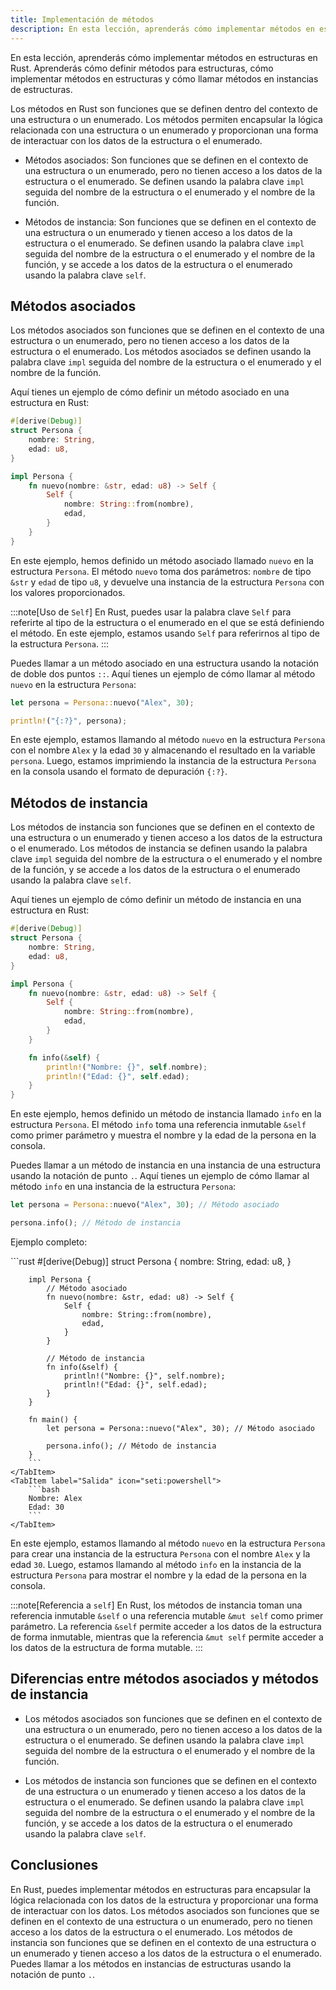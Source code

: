 ```yaml
---
title: Implementación de métodos
description: En esta lección, aprenderás cómo implementar métodos en estructuras en Rust. Aprenderás cómo definir métodos para estructuras, cómo implementar métodos en estructuras y cómo llamar métodos en instancias de estructuras.
---
```


En esta lección, aprenderás cómo implementar métodos en estructuras en Rust. Aprenderás cómo definir métodos para estructuras, cómo implementar métodos en estructuras y cómo llamar métodos en instancias de estructuras.

Los métodos en Rust son funciones que se definen dentro del contexto de una estructura o un enumerado. Los métodos permiten encapsular la lógica relacionada con una estructura o un enumerado y proporcionan una forma de interactuar con los datos de la estructura o el enumerado.

- Métodos asociados: Son funciones que se definen en el contexto de una estructura o un enumerado, pero no tienen acceso a los datos de la estructura o el enumerado. Se definen usando la palabra clave `impl` seguida del nombre de la estructura o el enumerado y el nombre de la función.

- Métodos de instancia: Son funciones que se definen en el contexto de una estructura o un enumerado y tienen acceso a los datos de la estructura o el enumerado. Se definen usando la palabra clave `impl` seguida del nombre de la estructura o el enumerado y el nombre de la función, y se accede a los datos de la estructura o el enumerado usando la palabra clave `self`.

## Métodos asociados

Los métodos asociados son funciones que se definen en el contexto de una estructura o un enumerado, pero no tienen acceso a los datos de la estructura o el enumerado. Los métodos asociados se definen usando la palabra clave `impl` seguida del nombre de la estructura o el enumerado y el nombre de la función.

Aquí tienes un ejemplo de cómo definir un método asociado en una estructura en Rust:

```rust
#[derive(Debug)]
struct Persona {
    nombre: String,
    edad: u8,
}

impl Persona {
    fn nuevo(nombre: &str, edad: u8) -> Self {
        Self {
            nombre: String::from(nombre),
            edad,
        }
    }
}
```

En este ejemplo, hemos definido un método asociado llamado `nuevo` en la estructura `Persona`. El método `nuevo` toma dos parámetros: `nombre` de tipo `&str` y `edad` de tipo `u8`, y devuelve una instancia de la estructura `Persona` con los valores proporcionados.

:::note[Uso de `Self`]
En Rust, puedes usar la palabra clave `Self` para referirte al tipo de la estructura o el enumerado en el que se está definiendo el método. En este ejemplo, estamos usando `Self` para referirnos al tipo de la estructura `Persona`.
:::

Puedes llamar a un método asociado en una estructura usando la notación de doble dos puntos `::`. Aquí tienes un ejemplo de cómo llamar al método `nuevo` en la estructura `Persona`:

```rust
let persona = Persona::nuevo("Alex", 30);

println!("{:?}", persona);
```

En este ejemplo, estamos llamando al método `nuevo` en la estructura `Persona` con el nombre `Alex` y la edad `30` y almacenando el resultado en la variable `persona`. Luego, estamos imprimiendo la instancia de la estructura `Persona` en la consola usando el formato de depuración `{:?}`.

## Métodos de instancia

Los métodos de instancia son funciones que se definen en el contexto de una estructura o un enumerado y tienen acceso a los datos de la estructura o el enumerado. Los métodos de instancia se definen usando la palabra clave `impl` seguida del nombre de la estructura o el enumerado y el nombre de la función, y se accede a los datos de la estructura o el enumerado usando la palabra clave `self`.

Aquí tienes un ejemplo de cómo definir un método de instancia en una estructura en Rust:

```rust
#[derive(Debug)]
struct Persona {
    nombre: String,
    edad: u8,
}

impl Persona {
    fn nuevo(nombre: &str, edad: u8) -> Self {
        Self {
            nombre: String::from(nombre),
            edad,
        }
    }

    fn info(&self) {
        println!("Nombre: {}", self.nombre);
        println!("Edad: {}", self.edad);
    }
}
```

En este ejemplo, hemos definido un método de instancia llamado `info` en la estructura `Persona`. El método `info` toma una referencia inmutable `&self` como primer parámetro y muestra el nombre y la edad de la persona en la consola.

Puedes llamar a un método de instancia en una instancia de una estructura usando la notación de punto `.`. Aquí tienes un ejemplo de cómo llamar al método `info` en una instancia de la estructura `Persona`:

```rust
let persona = Persona::nuevo("Alex", 30); // Método asociado

persona.info(); // Método de instancia
```

Ejemplo completo:

<Tabs>
    <TabItem label="Código" icon="seti:rust">
        ```rust
        #[derive(Debug)]
        struct Persona {
            nombre: String,
            edad: u8,
        }

        impl Persona {
            // Método asociado
            fn nuevo(nombre: &str, edad: u8) -> Self {
                Self {
                    nombre: String::from(nombre),
                    edad,
                }
            }

            // Método de instancia
            fn info(&self) {
                println!("Nombre: {}", self.nombre);
                println!("Edad: {}", self.edad);
            }
        }

        fn main() {
            let persona = Persona::nuevo("Alex", 30); // Método asociado

            persona.info(); // Método de instancia
        }
        ```
    </TabItem>
    <TabItem label="Salida" icon="seti:powershell">
        ```bash
        Nombre: Alex
        Edad: 30
        ```
    </TabItem>
</Tabs>

En este ejemplo, estamos llamando al método `nuevo` en la estructura `Persona` para crear una instancia de la estructura `Persona` con el nombre `Alex` y la edad `30`. Luego, estamos llamando al método `info` en la instancia de la estructura `Persona` para mostrar el nombre y la edad de la persona en la consola.

:::note[Referencia a `self`]
En Rust, los métodos de instancia toman una referencia inmutable `&self` o una referencia mutable `&mut self` como primer parámetro. La referencia `&self` permite acceder a los datos de la estructura de forma inmutable, mientras que la referencia `&mut self` permite acceder a los datos de la estructura de forma mutable.
:::

## Diferencias entre métodos asociados y métodos de instancia

- Los métodos asociados son funciones que se definen en el contexto de una estructura o un enumerado, pero no tienen acceso a los datos de la estructura o el enumerado. Se definen usando la palabra clave `impl` seguida del nombre de la estructura o el enumerado y el nombre de la función.

- Los métodos de instancia son funciones que se definen en el contexto de una estructura o un enumerado y tienen acceso a los datos de la estructura o el enumerado. Se definen usando la palabra clave `impl` seguida del nombre de la estructura o el enumerado y el nombre de la función, y se accede a los datos de la estructura o el enumerado usando la palabra clave `self`.

## Conclusiones

En Rust, puedes implementar métodos en estructuras para encapsular la lógica relacionada con los datos de la estructura y proporcionar una forma de interactuar con los datos. Los métodos asociados son funciones que se definen en el contexto de una estructura o un enumerado, pero no tienen acceso a los datos de la estructura o el enumerado. Los métodos de instancia son funciones que se definen en el contexto de una estructura o un enumerado y tienen acceso a los datos de la estructura o el enumerado. Puedes llamar a los métodos en instancias de estructuras usando la notación de punto `.`.





